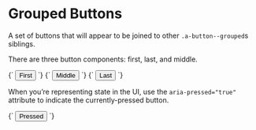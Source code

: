 
<Meta title="Atoms/Button/Grouped" />

# Grouped Buttons

A set of buttons that will appear to be joined to other `.a-button--grouped`s siblings.

There are three button components: first, last, and middle.

<Canvas>
  <Story name="Grouped__first">
    {`
      <button type="button" class="a-button a-button--grouped a-button--grouped__first">
        First
      </button>
    `}
  </Story>
  <Story name="Grouped">
    {`
      <button type="button" class="a-button a-button--grouped">
        Middle
      </button>
    `}
  </Story>
  <Story name="Grouped__last">
    {`
      <button type="button" class="a-button a-button--grouped a-button--grouped__last">
        Last
      </button>
    `}
  </Story>
</Canvas>

When you’re representing state in the UI, use the `aria-pressed="true"` attribute to indicate the currently-pressed button.

<Canvas>
  <Story name="Button--grouped [aria-pressed]">
    {`
      <button type="button" class="a-button a-button--grouped u-h6" aria-pressed="true">
        Pressed
      </button>
    `}
  </Story>
</Canvas>
